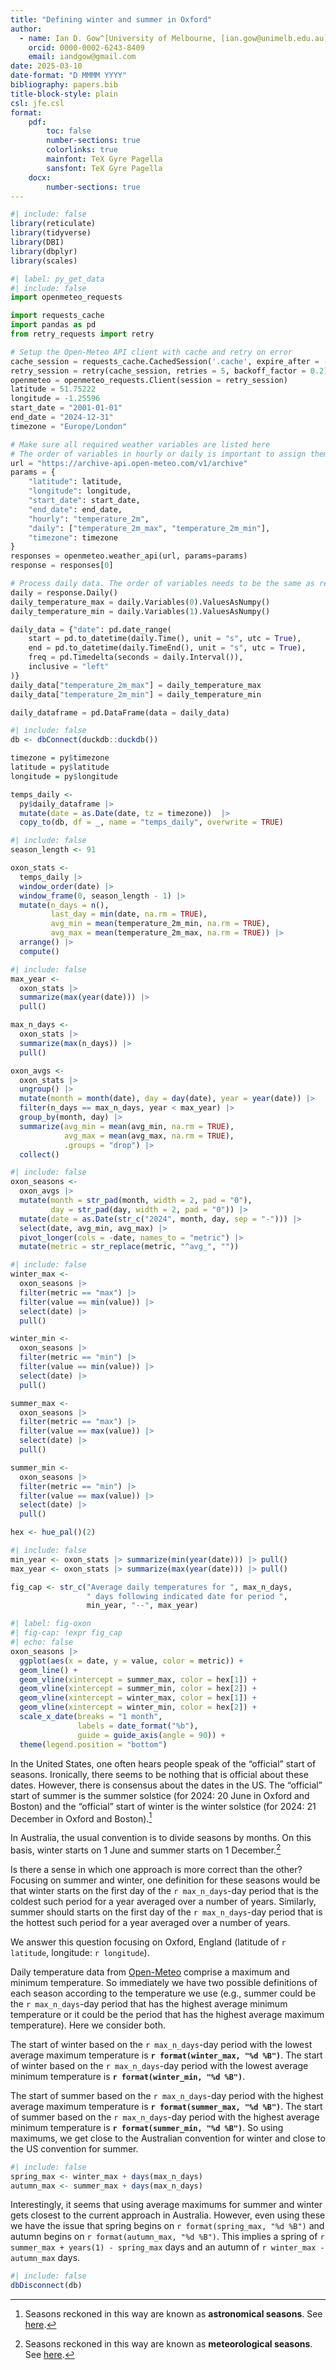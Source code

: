 ```yaml
---
title: "Defining winter and summer in Oxford"
author: 
  - name: Ian D. Gow^[University of Melbourne, [ian.gow@unimelb.edu.au](mailto:ian.gow@unimelb.edu.au)]
    orcid: 0000-0002-6243-8409
    email: iandgow@gmail.com
date: 2025-03-10
date-format: "D MMMM YYYY"
bibliography: papers.bib
title-block-style: plain
csl: jfe.csl
format: 
    pdf:
        toc: false
        number-sections: true
        colorlinks: true
        mainfont: TeX Gyre Pagella
        sansfont: TeX Gyre Pagella
    docx:
        number-sections: true
---
```


```r
#| include: false
library(reticulate)
library(tidyverse)
library(DBI)
library(dbplyr)
library(scales)
```

```python
#| label: py_get_data
#| include: false
import openmeteo_requests

import requests_cache
import pandas as pd
from retry_requests import retry

# Setup the Open-Meteo API client with cache and retry on error
cache_session = requests_cache.CachedSession('.cache', expire_after = -1)
retry_session = retry(cache_session, retries = 5, backoff_factor = 0.2)
openmeteo = openmeteo_requests.Client(session = retry_session)
latitude = 51.75222
longitude = -1.25596
start_date = "2001-01-01"
end_date = "2024-12-31"
timezone = "Europe/London"

# Make sure all required weather variables are listed here
# The order of variables in hourly or daily is important to assign them correctly below
url = "https://archive-api.open-meteo.com/v1/archive"
params = {
	"latitude": latitude,
	"longitude": longitude,
	"start_date": start_date,
	"end_date": end_date,
	"hourly": "temperature_2m",
	"daily": ["temperature_2m_max", "temperature_2m_min"],
	"timezone": timezone
}
responses = openmeteo.weather_api(url, params=params)
response = responses[0]

# Process daily data. The order of variables needs to be the same as requested.
daily = response.Daily()
daily_temperature_max = daily.Variables(0).ValuesAsNumpy()
daily_temperature_min = daily.Variables(1).ValuesAsNumpy()

daily_data = {"date": pd.date_range(
	start = pd.to_datetime(daily.Time(), unit = "s", utc = True),
	end = pd.to_datetime(daily.TimeEnd(), unit = "s", utc = True),
	freq = pd.Timedelta(seconds = daily.Interval()),
	inclusive = "left"
)}
daily_data["temperature_2m_max"] = daily_temperature_max
daily_data["temperature_2m_min"] = daily_temperature_min

daily_dataframe = pd.DataFrame(data = daily_data)
```

```r
#| include: false
db <- dbConnect(duckdb::duckdb())

timezone = py$timezone
latitude = py$latitude
longitude = py$longitude

temps_daily <-
  py$daily_dataframe |>
  mutate(date = as.Date(date, tz = timezone))  |>
  copy_to(db, df = _, name = "temps_daily", overwrite = TRUE)
```

```r
#| include: false
season_length <- 91

oxon_stats <-
  temps_daily |>
  window_order(date) |>
  window_frame(0, season_length - 1) |>
  mutate(n_days = n(),
         last_day = min(date, na.rm = TRUE),
         avg_min = mean(temperature_2m_min, na.rm = TRUE),
         avg_max = mean(temperature_2m_max, na.rm = TRUE)) |>
  arrange() |>
  compute()
```

```r
#| include: false
max_year <-
  oxon_stats |>
  summarize(max(year(date))) |>
  pull()

max_n_days <-
  oxon_stats |>
  summarize(max(n_days)) |>
  pull()

oxon_avgs <-
  oxon_stats |>
  ungroup() |>
  mutate(month = month(date), day = day(date), year = year(date)) |>
  filter(n_days == max_n_days, year < max_year) |>
  group_by(month, day) |>
  summarize(avg_min = mean(avg_min, na.rm = TRUE),
            avg_max = mean(avg_max, na.rm = TRUE),
            .groups = "drop") |>
  collect()
```

```r
#| include: false
oxon_seasons <-
  oxon_avgs |> 
  mutate(month = str_pad(month, width = 2, pad = "0"),
         day = str_pad(day, width = 2, pad = "0")) |>
  mutate(date = as.Date(str_c("2024", month, day, sep = "-"))) |>
  select(date, avg_min, avg_max) |>
  pivot_longer(cols = -date, names_to = "metric") |>
  mutate(metric = str_replace(metric, "^avg_", ""))
```

```r
#| include: false
winter_max <-
  oxon_seasons |>
  filter(metric == "max") |>
  filter(value == min(value)) |>
  select(date) |>
  pull()

winter_min <-
  oxon_seasons |>
  filter(metric == "min") |>
  filter(value == min(value)) |>
  select(date) |>
  pull()

summer_max <-
  oxon_seasons |>
  filter(metric == "max") |>
  filter(value == max(value)) |>
  select(date) |>
  pull()

summer_min <-
  oxon_seasons |>
  filter(metric == "min") |>
  filter(value == max(value)) |>
  select(date) |>
  pull()

hex <- hue_pal()(2)
```

```r
#| include: false
min_year <- oxon_stats |> summarize(min(year(date))) |> pull()
max_year <- oxon_stats |> summarize(max(year(date))) |> pull()

fig_cap <- str_c("Average daily temperatures for ", max_n_days, 
                 " days following indicated date for period ",
                 min_year, "--", max_year)
```

```r
#| label: fig-oxon
#| fig-cap: !expr fig_cap
#| echo: false
oxon_seasons |>
  ggplot(aes(x = date, y = value, color = metric)) + 
  geom_line() +
  geom_vline(xintercept = summer_max, color = hex[1]) +
  geom_vline(xintercept = summer_min, color = hex[2]) +
  geom_vline(xintercept = winter_max, color = hex[1]) +
  geom_vline(xintercept = winter_min, color = hex[2]) +
  scale_x_date(breaks = "1 month",
               labels = date_format("%b"),
               guide = guide_axis(angle = 90)) +
  theme(legend.position = "bottom")
```

In the United States, one often hears people speak of the "official" start of seasons.
Ironically, there seems to be nothing that is official about these dates.
However, there is consensus about the dates in the US.
The "official" start of summer is the summer solstice (for 2024: 20 June in Oxford and Boston) and the "official" start of winter is the winter solstice (for 2024: 21 December in Oxford and Boston).^[Seasons reckoned in this way are known as **astronomical seasons**. See [here](https://en.wikipedia.org/wiki/Season#Meteorological).]

In Australia, the usual convention is to divide seasons by months.
On this basis, winter starts on 1 June and summer starts on 1 December.^[Seasons reckoned in this way are known as **meteorological seasons**. See [here](https://en.wikipedia.org/wiki/Season#Astronomical).]

Is there a sense in which one approach is more correct than the other?
Focusing on summer and winter, one definition for these seasons would be that winter starts on the first day of the `r max_n_days`-day period that is the coldest such period for a year averaged over a number of years.
Similarly, summer should starts on the first day of the `r max_n_days`-day period that is the hottest such period for a year averaged over a number of years.

We answer this question focusing on Oxford, England (latitude of `r latitude`, longitude: `r longitude`).

Daily temperature data from [Open-Meteo](https://open-meteo.com) comprise a maximum and minimum temperature.
So immediately we have two possible definitions of each season according to the temperature we use (e.g., summer could be the `r max_n_days`-day period that has the highest average minimum temperature or it could be the period that has the highest average maximum temperature).
Here we consider both.

The start of winter based on the `r max_n_days`-day period with the lowest average maximum temperature is **`r format(winter_max, "%d %B")`**.
The start of winter based on the `r max_n_days`-day period with the lowest average minimum temperature is **`r format(winter_min, "%d %B")`**.

The start of summer based on the `r max_n_days`-day period with the highest average maximum temperature is **`r format(summer_max, "%d %B")`**.
The start of summer based on the `r max_n_days`-day period with the highest average minimum temperature is **`r format(summer_min, "%d %B")`**.
So using maximums, we get close to the Australian convention for winter and close to the US convention for summer.


```r
#| include: false
spring_max <- winter_max + days(max_n_days)
autumn_max <- summer_max + days(max_n_days)
```

Interestingly, it seems that using average maximums for summer and winter gets closest to the current approach in Australia.
However, even using these we have the issue that spring begins on `r format(spring_max, "%d %B")` and autumn begins on `r format(autumn_max, "%d %B")`.
This implies a spring of `r summer_max + years(1) - spring_max` days and an autumn of `r winter_max - autumn_max` days.

```r
#| include: false
dbDisconnect(db)
```
